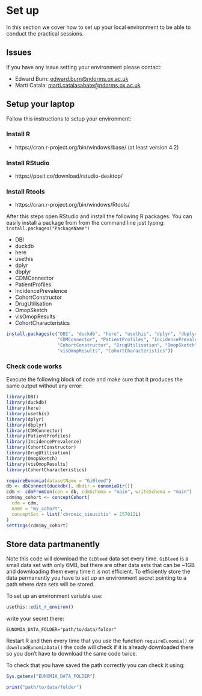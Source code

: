 # Set up

In this section we cover how to set up your local environment to be able to conduct the practical sessions.

## Issues

If you have any issue setting your environment please contact: 

- Edward Burn: [edward.burn@ndorms.ox.ac.uk](mailto:edward.burn@ndorms.ox.ac.uk)
- Marti Catala: [marti.catalasabate@ndorms.ox.ac.uk](mailto:marti.catalasabate@ndorms.ox.ac.uk)

## Setup your laptop

Follow this instructions to setup your environment:

### Install R

-	https://cran.r-project.org/bin/windows/base/ (at least version 4.2)

### Install RStudio

-	https://posit.co/download/rstudio-desktop/

### Install Rtools

-	https://cran.r-project.org/bin/windows/Rtools/

After this steps open RStudio and install the following R packages. You can easily install a package from from the command line just typing: `install.packages("PackageName")`

- DBI
- duckdb
- here
- usethis
- dplyr
- dbplyr
- CDMConnector
- PatientProfiles
- IncidencePrevalence
- CohortConstructor
- DrugUtilisation
- OmopSketch
- visOmopResults
- CohortCharacteristics

```r
install.packages(c("DBI", "duckdb", "here", "usethis", "dplyr", "dbplyr", 
                   "CDMConnector", "PatientProfiles", "IncidencePrevalence", 
                   "CohortConstructor", "DrugUtilisation", "OmopSketch", 
                   "visOmopResults", "CohortCharacteristics"))
```


### Check code works

Execute the following block of code and make sure that it produces the same output without any error:

```r
library(DBI)
library(duckdb)
library(here)
library(usethis)
library(dplyr)
library(dbplyr)
library(CDMConnector)
library(PatientProfiles)
library(IncidencePrevalence)
library(CohortConstructor)
library(DrugUtilisation)
library(OmopSketch)
library(visOmopResults)
library(CohortCharacteristics)

requireEunomia(datasetName = "GiBleed")
db <- dbConnect(duckdb(), dbdir = eunomiaDir())
cdm <- cdmFromCon(con = db, cdmSchema = "main", writeSchema = "main")
cdm$my_cohort <- conceptCohort(
  cdm = cdm,
  name = "my_cohort",
  conceptSet = list('chronic_sinusitis' = 257012L)
)
settings(cdm$my_cohort)
```

::: {.callout-tip}
## Store data partmanently

Note this code will download the `GiBleed` data set every time. `GiBleed` is a small data set with only 6MB, but there are other data sets that can be ~1GB and downloading them every time it is not efficient. To efficiently store the data permanently you have to set up an environment secret pointing to a path where data sets will be stored.

To set up an environment variable use:

```r
usethis::edit_r_environ()
```

write your secret there:

```
EUNOMIA_DATA_FOLDER="path/to/data/folder"
```

Restart R and then every time that you use the function `requireEunomia()` or `downloadEunomiaData()` the code will check if it is already downloaded there so you don't have to download the same code twice.

To check that you have saved the path correctly you can check it using:

```r
Sys.getenv("EUNOMIA_DATA_FOLDER")
```
```r
print("path/to/data/folder")
```
:::
